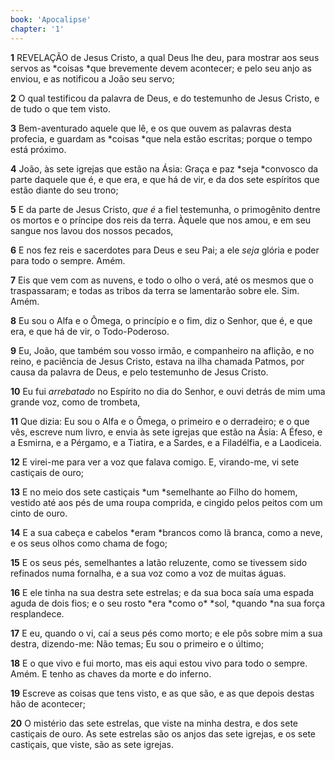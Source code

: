 ```yaml
---
book: 'Apocalipse'
chapter: '1'
---
```


**1** REVELAÇÃO de Jesus Cristo, a qual Deus lhe deu, para mostrar aos seus servos as *coisas *que brevemente devem acontecer; e pelo seu anjo as enviou, e as notificou a João seu servo;

**2** O qual testificou da palavra de Deus, e do testemunho de Jesus Cristo, e de tudo o que tem visto.

**3** Bem-aventurado aquele que lê, e os que ouvem as palavras desta profecia, e guardam as *coisas *que nela estão escritas; porque o tempo está próximo.

**4** João, às sete igrejas que estão na Ásia: Graça e paz *seja *convosco da parte daquele que é, e que era, e que há de vir, e da dos sete espíritos que estão diante do seu trono;

**5** E da parte de Jesus Cristo, _que é_ a fiel testemunha, o primogênito dentre os mortos e o príncipe dos reis da terra. Àquele que nos amou, e em seu sangue nos lavou dos nossos pecados,

**6** E nos fez reis e sacerdotes para Deus e seu Pai; a ele _seja_ glória e poder para todo o sempre. Amém.

**7** Eis que vem com as nuvens, e todo o olho o verá, até os mesmos que o traspassaram; e todas as tribos da terra se lamentarão sobre ele. Sim. Amém.

**8** Eu sou o Alfa e o Ômega, o princípio e o fim, diz o Senhor, que é, e que era, e que há de vir, o Todo-Poderoso.

**9** Eu, João, que também sou vosso irmão, e companheiro na aflição, e no reino, e paciência de Jesus Cristo, estava na ilha chamada Patmos, por causa da palavra de Deus, e pelo testemunho de Jesus Cristo.

**10** Eu fui _arrebatado_ no Espírito no dia do Senhor, e ouvi detrás de mim uma grande voz, como de trombeta,

**11** Que dizia: Eu sou o Alfa e o Ômega, o primeiro e o derradeiro; e o que vês, escreve num livro, e envia às sete igrejas que estão na Ásia: A Éfeso, e a Esmirna, e a Pérgamo, e a Tiatira, e a Sardes, e a Filadélfia, e a Laodiceia.

**12** E virei-me para ver a voz que falava comigo. E, virando-me, vi sete castiçais de ouro;

**13** E no meio dos sete castiçais *um *semelhante ao Filho do homem, vestido até aos pés de uma roupa comprida, e cingido pelos peitos com um cinto de ouro.

**14** E a sua cabeça e cabelos *eram *brancos como lã branca, como a neve, e os seus olhos como chama de fogo;

**15** E os seus pés, semelhantes a latão reluzente, como se tivessem sido refinados numa fornalha, e a sua voz como a voz de muitas águas.

**16** E ele tinha na sua destra sete estrelas; e da sua boca saía uma espada aguda de dois fios; e o seu rosto *era *como o\* *sol, *quando \*na sua força resplandece.

**17** E eu, quando o vi, caí a seus pés como morto; e ele pôs sobre mim a sua destra, dizendo-me: Não temas; Eu sou o primeiro e o último;

**18** E o que vivo e fui morto, mas eis aqui estou vivo para todo o sempre. Amém. E tenho as chaves da morte e do inferno.

**19** Escreve as coisas que tens visto, e as que são, e as que depois destas hão de acontecer;

**20** O mistério das sete estrelas, que viste na minha destra, e dos sete castiçais de ouro. As sete estrelas são os anjos das sete igrejas, e os sete castiçais, que viste, são as sete igrejas.
